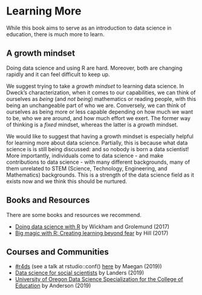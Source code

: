 # Learning More

While this book aims to serve as an introduction to data science in education, there is much more to learn.

## A growth mindset

Doing data science and using R are hard. Moreover, both are changing rapidly and it can feel difficult to keep up.

We suggest trying to take a *growth mindset* to learning data science. In Dweck's characterization, when it comes to our capabilities, we can think of ourselves as *being* (and *not being*) mathematics or reading people, with this being an unchangeable part of who we are. Conversely, we can think of ourselves as being more or less capable depending on how much we want to be, who we are around, and how much effort we exert. The former way of thinking is a *fixed* mindset, whereas the latter is a *growth* mindset. 

We would like to suggest that having a growth mindset is especially helpful for learning more about data science. Partially, this is because what data science is is still being discussed: and so nobody is born a data scientist! More importantly, individuals come to data science - and make contributions to data science - with many different backgrounds, many of them unrelated to STEM (Science, Technology, Engineering, and Mathematics) backgrounds. This is a strength of the data science field as it exists now and we think this should be nurtured.

## Books and Resources

There are some books and resources we recommend.

- [Doing data science with R](https://r4ds.had.co.nz/) by Wickham and Grolemund (2017)
- [Big magic with R: Creating learning beyond fear](https://speakerdeck.com/apreshill/big-magic-with-r-creative-learning-beyond-fear) by Hill (2017)

## Courses and Communities

- [#r4ds](https://medium.com/@kierisi/r4ds-the-next-iteration-d51e0a1b0b82) (see a talk at rstudio::conf() [here](https://resources.rstudio.com/rstudio-conf-2019/r4ds-online-learning-community-improvements-to-self-taught-data-science-and-the-critical-need-for-diversity-equity-and-inclusion-in-data-science-education) by Maegan (2019)) 
- [Data science for social scientists](http://datascience.tntlab.org/) by Landers (2019)
- [University of Oregon Data Science Specialization for the College of Education](https://github.com/uo-datasci-specialization) by Anderson (2019)